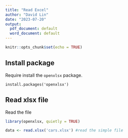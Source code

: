 ```yaml
---
title: "Read Excel"
author: "David Lin"
date: "2023-07-20"
output:
  pdf_document: default
  word_document: default
---
```


```r
knitr::opts_chunk$set(echo = TRUE)
```

## Install package

Require install the `openxlsx` package.

```{}
install.packages('openxlsx')
```

## Read xlsx file

Read the file

```r
library(openxlsx, quietly = TRUE)

data <- read.xlsx('cars.xlsx') #read the simple file

```
